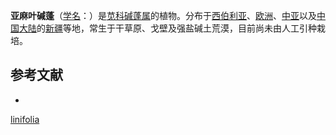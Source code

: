 {{Speciesbox
| name = 亚麻叶碱蓬
| status = 
| status_system = 
| image = 
| genus = Suaeda
| species = linifolia
| authority = Pall.
}}

'''亚麻叶碱蓬'''（[[学名|学名]]：{{lang|la|''Suaeda linifolia''}}）是[[苋科|苋科]][[碱蓬属|碱蓬属]]的植物。分布于[[西伯利亚|西伯利亚]]、[[欧洲|欧洲]]、[[中亚|中亚]]以及[[中国大陆|中国大陆]]的[[新疆|新疆]]等地，常生于干草原、戈壁及强盐碱土荒漠，目前尚未由人工引种栽培。

== 参考文献 ==
<div class="references-small">
* {{cite web| url =http://www.bioinfo.cn/db05/KmzwSpecies.php?action=view&id=3589| title =亚麻叶碱蓬| work =《中国高等植物数据库全库》| publisher =中国科学院微生物研究所| author =昆明植物研究所| accessdate =2009-02-25| deadurl =yes| archiveurl =https://web.archive.org/web/20160305045123/http://www.bioinfo.cn/db05/KmzwSpecies.php?action=view&id=3589| archivedate =2016-03-05}}
</div>
{{Taxonbar|from=Q10882704}}

{{DEFAULTSORT:Suaeda linifolia}}
[[Category:碱蓬属|linifolia]]


{{Amaranthaceae-stub}}